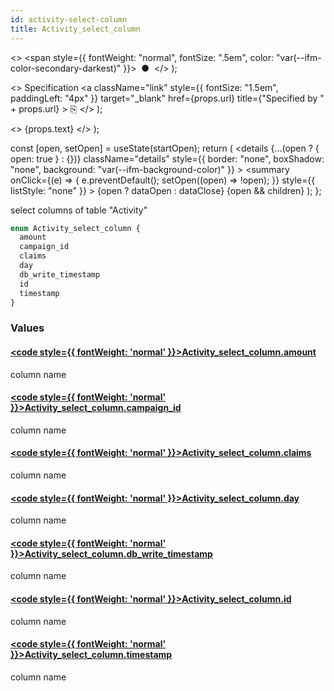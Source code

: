 ```yaml
---
id: activity-select-column
title: Activity_select_column
---
```


<head>
  <meta content="noindex" name="robots" />
  <meta charset="utf-8" />
</head>

  <>
    <span style={{ fontWeight: "normal", fontSize: ".5em", color: "var(--ifm-color-secondary-darkest)" }}>
      &nbsp;●&nbsp;
    </span>
  </>
);

  <>
    Specification
    <a
      className="link"
      style={{ fontSize: "1.5em", paddingLeft: "4px" }}
      target="_blank"
      href={props.url}
      title={"Specified by " + props.url}
    >
      ⎘
    </a>
  </>
);

  <>
    <span className={props.class}>{props.text}</span>
  </>
);


  const [open, setOpen] = useState(startOpen);
  return (
    <details
      {...(open ? { open: true } : {})}
      className="details"
      style={{ border: "none", boxShadow: "none", background: "var(--ifm-background-color)" }}
    >
      <summary
        onClick={(e) => {
          e.preventDefault();
          setOpen((open) => !open);
        }}
        style={{ listStyle: "none" }}
      >
        {open ? dataOpen : dataClose}
      </summary>
      {open && children}
    </details>
  );
};

select columns of table "Activity"

```graphql
enum Activity_select_column {
  amount
  campaign_id
  claims
  day
  db_write_timestamp
  id
  timestamp
}
```

### Values

#### [<code style={{ fontWeight: 'normal' }}>Activity_select_column.<b>amount</b></code>](#)

column name

#### [<code style={{ fontWeight: 'normal' }}>Activity_select_column.<b>campaign_id</b></code>](#)

column name

#### [<code style={{ fontWeight: 'normal' }}>Activity_select_column.<b>claims</b></code>](#)

column name

#### [<code style={{ fontWeight: 'normal' }}>Activity_select_column.<b>day</b></code>](#)

column name

#### [<code style={{ fontWeight: 'normal' }}>Activity_select_column.<b>db_write_timestamp</b></code>](#)

column name

#### [<code style={{ fontWeight: 'normal' }}>Activity_select_column.<b>id</b></code>](#)

column name

#### [<code style={{ fontWeight: 'normal' }}>Activity_select_column.<b>timestamp</b></code>](#)

column name
